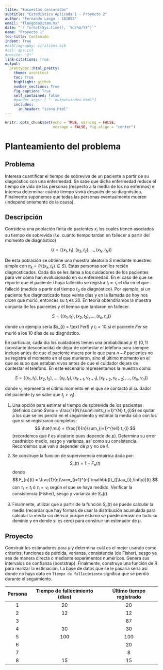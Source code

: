 ---
title: "Encuestas censuradas"
subtitle: "Estadística Aplicada 1 - Proyecto 2"
author: "Fernando Lango - 181055"
email: "flangoba@itam.mx"
date: "`r format(Sys.time(), '%d/%m/%Y')`"
name: "Proyecto 1"
toc-title: Contenido  
indent: True
#bibliography: citations.bib
#csl: apa.csl 
#nocite: '@*'
link-citations: True
output: 
  prettydoc::html_pretty:
    theme: architect
    toc: True
    highlight: github
    number_sections: True
    fig_caption: True
    self_contained: false
    #pandoc_args: [ "--output=index.html"]
    includes:
      in_header: "icono.html"
---

```{r setup, include=FALSE}
knitr::opts_chunk$set(echo = TRUE, warning = FALSE, 
                      message = FALSE, fig.align = "center")
```

# Planteamiento del problema

## Problema

Interesa cuantificar el tiempo de sobreviva de un paciente a partir de
su diagnóstico con una enfermedad. Se sabe que dicha enfermedad reduce
el tiempo de vida de las personas (respecto a la media de los no
enfermos) e interesa determinar cuánto tiempo vivirá después de su
diagnóstico. Finalmente suponemos que todas las personas eventualmente
mueren (independientemente de la causa).

## Descripción

Considera una población finita de pacientes $x_{i}$ los cuales tienen
asociados su tiempo de sobrevida ($i.e.$ cuánto tiempo tardan en
fallecer a partir del momento de diagnóstico)

$$
U = \{(x_{1}, t_{1}),(x_{2}, t_{2}),...,(x_{N}, t_{N})\}
$$

De esta población se obtiene una muestra aleatoria $S$ mediante muestreo
simple con $\pi_{k} = \mathbb{P}((x_{k},t_{k}) \in S)$. Estas personas
son los recién diagnosticados. Cada día se les llama a los cuidadores de
los pacientes para ver cómo han evolucionado en su enfermedad. En el
caso de que se reporte que el paciente $i$ haya fallecido se registra
$t_{i} = \tau_{i}$ el día en el que falleció (medido a partir del tiempo
$t_{0}$ de diagnóstico). Por ejemplo, si un paciente fue diagnosticado
hace veinte días y en la llamada de hoy nos dicen que murió, entonces su
$t_{i}$ es $20$. En teoría obtendríamos la muestra conjunta de los
pacientes y el tiempo que tardaron en fallecer.

$$
S = \{(x_{1}, t_{1}),(x_{2}, t_{2}),...,(x_{n}, t_{n})\}
$$

donde un ejemplo sería $x_{i} = \text Fer$ y $t_{i} = 10$ si el paciente
*Fer* se murió a los $10$ días de su diagnóstico.

En particular, cada día los cuidadores tienen una probabilidad
$p \in [0,1)$ (constante desconocida) de dejar de contestar el teléfono
para siempre incluso antes de que el paciente muera por lo que para
$n - \ell$ pacientes no se registra el momento en el que murieron, sino
el último momento en el que se supo que estaban vivos antes de que el
cuidador dejara de contestar el teléfono. En este escenario
representamos la muestra como:

$$
S = \{(x_{1}, t_{1}),(x_{2}, t_{2}),...,(x_{\ell}, t_{\ell}), (x_{\ell+1}, \nu_{\ell+1}), (x_{\ell+2}, \nu_{\ell+2}), ... , (x_{n}, \nu_{n}) \}
$$

donde $\nu_{j}$ representa el último momento en el que se contactó al
cuidador del paciente (y se sabe que $t_{j} > \nu_{j}$).

1.  Una opción para estimar el tiempo de sobrevida de los pacientes
    (definido como $\mu = \frac{1}{N}\sum\limits_{i=1}^{N} t_{i}$) es
    quitar a los que se les perdió en el seguimiento y estimar la media
    sólo con los que sí se registraron completos: $$
    \hat{\mu} = \frac{1}{n}\sum_{i=1}^{\ell} t_{i}
    $$ (recordemos que $\ell$ es aleatorio pues depende de $p$).
    Determina su error cuadrático medio, sesgo y varianza, así como su
    consistencia. Recordemos que van a depender de $p$ y no de $\ell$.

2.  Se construye la función de supervivencia empírica dada por: $$
    S_{n}(t) = 1 - F_{n}(t)
    $$ donde $$
    F_{n}(t) = \frac{1}{n}\sum_{i=1}^{n} \mathbb{I}_{[\tau_{i},\infty)}(t)
    $$ con $\tau_{i} = {t_i}$ ó $\tau_{i} = \nu_{i}$ según el que se
    haya medido. Verificar la consistencia (Fisher), sesgo y varianza de
    $S_{n}(t)$.

3.  Finalmente, utilizar que a partir de la función $S_{n}(t)$ se puede
    calcular la media (recordar que hay formas de usar la distribución
    acumulada para calcular la media sin derivar porque esto no se puede
    derivar en todo su dominio y en donde sí es cero) para construir un
    estimador de $\mu$.

## Proyecto

Construir los estimadores para $\mu$ y determina cuál es el mejor usando
como criterios: funciones de pérdida, varianza, consistencia (de
Fisher), sesgo ya sea de manera directa o mediante experimentos
numéricos. Genera sus intervalos de confianza (bootstrap). Finalmente,
construye una función de R para realizar la estimación. La base de datos
que se le pasaría sería así donde no haya dato en
`Tiempo de fallecimiento` significa que se perdió durante el
seguimiento.

| Persona | Tiempo de fallecimiento (días) | Último tiempo registrado |
|:-------:|:------------------------------:|:------------------------:|
|    1    |               20               |            20            |
|    2    |               12               |            12            |
|    3    |                                |            87            |
|    4    |               30               |            30            |
|    5    |              100               |           100            |
|    6    |                                |            20            |
|    7    |                                |            8             |
|    8    |               15               |            15            |


<!-- ## Ambiente de R -->

<!-- Para el análisis de los datos se utilizaron las librerías que se muestran a continuación: -->

<!-- - `plotly` -> animación de gráficas. -->

<!-- - `tidyverse` -> carga de archivos csv, creación de gráficas y manipulación de tablas. -->

<!-- - `lubridate` -> manejo de fechas. -->

<!-- - `openxlsx` -> carga de archivos de excel. -->

<!-- - `kableExtra` -> diseño de tablas. -->

<!-- - `sf` -> leer archivos shp para el mapa. -->

<!-- - `moments` -> asimetría y curtosis. -->

<!-- - `gganimate` -> gráficas animadas con el tiempo. -->

<!-- - `wordcloud` -> nube de palabras. -->

<!-- - `stringr` -> manejo de textos. -->

<!-- ```{r lib} -->

<!-- library(plotly) -->

<!-- library(tidyverse) -->

<!-- library(lubridate) -->

<!-- library(openxlsx) -->

<!-- library(kableExtra) -->

<!-- library(sf) -->

<!-- library(moments) -->

<!-- library(gganimate) -->

<!-- library(wordcloud) -->

<!-- library(stringr) -->

<!-- ``` -->

<!-- ```{r clean, include=FALSE} -->

<!-- rm(list = ls()[!(ls() %in% c("victimas", "diccionario"))]) -->

<!-- ``` -->
